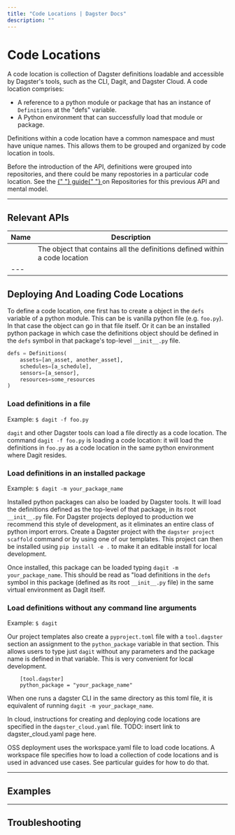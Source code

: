```yaml
---
title: "Code Locations | Dagster Docs"
description: ""
---
```


# Code Locations

A code location is collection of Dagster definitions loadable and accessible by Dagster's tools, such as the CLI, Dagit, and Dagster Cloud. A code location comprises:

- A reference to a python module or package that has an instance of `Definitions` at the "defs" variable.
- A Python environment that can successfully load that module or package.

Definitions within a code location have a common namespace and must have unique names. This allows them to be grouped and organized by code location in tools.

<Note>
  Before the introduction of the <PyObject object="Definitions" />
  API, definitions were grouped into repositories, and there could be many repostories
  in a particular code location. See the <a href="/concepts/repositories-workspaces/repositories">
    {" "}
    guide{" "}
  </a> on Repositories for this previous API and mental model.
</Note>

<!-- Introduction
	Make sure to include:

	- What the concept is
	- What it does
	- When to use it
	- How it ties into a Dagster project overall

	For example: https://docs.dagster.io/concepts/ops-jobs-graphs/ops#ops
	Ops includes the what, when, why, and a nifty diagram. Diagrams are huge for users.
-->

---

## Relevant APIs

<!-- See example: https://docs.dagster.io/concepts/ops-jobs-graphs/ops#relevant-apis -->

| Name                              | Description                                                                 |
| --------------------------------- | --------------------------------------------------------------------------- |
| <PyObject object="Definitions" /> | The object that contains all the definitions defined within a code location |
| ---                               |                                                                             |

## Deploying And Loading Code Locations

<!-- See example: https://docs.dagster.io/concepts/ops-jobs-graphs/ops#defining-an-op

	This section outlines the 'how' part of applying the concept in code
	Currently our docs go between the basics and some more complex use cases, but
	I'd opt for going simple here and getting more complex in the Examples section

	Additionally, if this concept will be surfaced in Dagit, consider covering that. Ex: Describe
	how to navigate to viewing the relevant page in Dagit.
-->

To define a code location, one first has to create a <PyObject object="Definitions"/> object in the `defs` variable of a python module. This can be is vanilla python file (e.g. `foo.py`). In that case the <PyObject object="Definitions"/> object can go in that file itself. Or it can be an installed python package in which case the definitions object should be defined in the `defs` symbol in that package's top-level `__init__.py` file.

```python
defs = Definitions(
    assets=[an_asset, another_asset],
    schedules=[a_schedule],
    sensors=[a_sensor],
    resources=some_resources
)
```

<TabGroup>
    <TabItem name="Local Development">

### Load definitions in a file

Example: `$ dagit -f foo.py`

`dagit` and other Dagster tools can load a file directly as a code location. The command `dagit -f foo.py` is loading a code location: it will load the definitions in `foo.py` as a code location in the same python environment where Dagit resides.

### Load definitions in an installed package

Example: `$ dagit -m your_package_name`

Installed python packages can also be loaded by Dagster tools. It will load the definitions defined as the top-level of that package, in its root `__init__.py` file. For Dagster projects deployed to production we recommend this style of development, as it eliminates an entire class of python import errors. Create a Dagster project with the `dagster project scaffold` command or by using one of our templates. This project can then be installed using `pip install -e .` to make it an editable install for local development.

Once installed, this package can be loaded typing `dagit -m your_package_name`. This should be read as "load definitions in the `defs` symbol in this package (defined as its root `__init__.py` file) in the same virtual environment as Dagit itself.

### Load definitions without any command line arguments

Example: `$ dagit`

Our project templates also create a `pyproject.toml` file with a `tool.dagster` section an assignment to the `python_package` variable in that section. This allows users to type just `dagit` without any parameters and the package name is defined in that variable. This is very convenient for local development.

        [tool.dagster]
        python_package = "your_package_name"

When one runs a dagster CLI in the same directory as this toml file, it is equivalent of running `dagit -m your_package_name`.

</TabItem>
<TabItem name="Cloud Deployment">

In cloud, instructions for creating and deploying code locations are specified in the `dagster_cloud.yaml` file. TODO: insert link to dagster_cloud.yaml page here.

</TabItem>
<TabItem name="OSS Deployment">

OSS deployment uses the workspace.yaml file to load code locations. A workspace file specifies how to load a collection of code locations and is used in advanced use cases. See particular guides for how to do that.

</TabItem>
</TabGroup>

---

## Examples

<!-- Common use cases and other more complex examples, each separated by a heading.
	Examples should also include an explanation of what the code is doing / why
	it's done this way. Link to other docs where pertinent.

### Heading-for-this-example

[description]

```python file=
```

[code explanation]
-->

---

## Troubleshooting

<!-- Common issues or error messages specific to the concept.

	See example: https://docs.dagster.io/guides/dagster/using-environment-variables-and-secrets#troubleshooting
	While not a concept page, this guide ^ demonstrates how to interpret errors + resolve issues

	The table used in that guide:
<table
  className="table"
  style={{
    width: "100%",
  }}
>
  <thead>
    <tr>
      <th
        style={{
          width: "30%",
        }}
      >
        Error
      </th>
      <th>Description and resolution</th>
    </tr>
  </thead>
  <tbody>
    <tr>
      <td>
        <strong>[ERROR]</strong>
      </td>
      <td>
        Description of the error and how to resolve it
      </td>
    </tr>
  </tbody>
</table>

	Headings can be used if an error isn't surfaced, or if a table will make readability difficult. Ex:

### Brief-description-of-issue

Describe when/why this happens and how to fix it. Include code examples if needed.
-->
